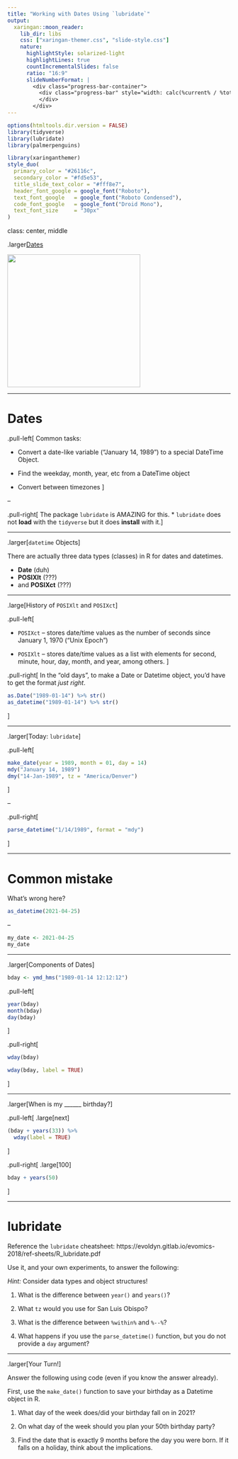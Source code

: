 ```yaml
---
title: "Working with Dates Using `lubridate`"
output:
  xaringan::moon_reader:
    lib_dir: libs
    css: ["xaringan-themer.css", "slide-style.css"]
    nature:
      highlightStyle: solarized-light
      highlightLines: true
      countIncrementalSlides: false
      ratio: "16:9"
      slideNumberFormat: |
        <div class="progress-bar-container">
          <div class="progress-bar" style="width: calc(%current% / %total% * 100%);">
          </div>
        </div>
---
```


```r
options(htmltools.dir.version = FALSE)
library(tidyverse)
library(lubridate)
library(palmerpenguins)
```

```r
library(xaringanthemer)
style_duo(
  primary_color = "#26116c",
  secondary_color = "#fd5e53",
  title_slide_text_color = "#fff8e7",
  header_font_google = google_font("Roboto"),
  text_font_google   = google_font("Roboto Condensed"),
  code_font_google   = google_font("Droid Mono"),
  text_font_size     = "30px"
)
```

class: center, middle

.larger[Dates]

<img src="https://pbs.twimg.com/media/CQ6A-NdWwAAncW-.png" width=300>

---

# Dates

.pull-left[
Common tasks:

* Convert a date-like variable ("January 14, 1989") to a special DateTime Object.

* Find the weekday, month, year, etc from a DateTime object

* Convert between timezones
]

--

.pull-right[
The package `lubridate` is AMAZING for this. 
  * `lubridate` does not **load** with the `tidyverse` but it does **install**
  with it.
]

---

.larger[`datetime` Objects]

There are actually three data types (classes) in R for dates and datetimes.

- **Date** (duh)
- **POSIXlt** (???)
- and **POSIXct** (???)

---

.large[History of `POSIXlt` and `POSIXct`]

.pull-left[

- `POSIXct` -- stores date/time values as the number of seconds since
January 1, 1970 ("Unix Epoch")

- `POSIXlt` -- stores date/time values as a list with elements for second,
minute, hour, day, month, and year, among others. 
]

.pull-right[
In the "old days", to make a Date or Datetime object, you'd have to get the
format *just right*.

```r
as.Date("1989-01-14") %>% str()
as_datetime("1989-01-14") %>% str()
```
]

---

.larger[Today: `lubridate`]

.pull-left[
```r
make_date(year = 1989, month = 01, day = 14)
mdy("January 14, 1989")
dmy("14-Jan-1989", tz = "America/Denver")
```

]

--

.pull-right[
```r
parse_datetime("1/14/1989", format = "mdy")
```
]

---

# Common mistake

What's wrong here?

```r
as_datetime(2021-04-25)
```

--

```r
my_date <- 2021-04-25
my_date
```

---

.larger[Components of Dates]

```r
bday <- ymd_hms("1989-01-14 12:12:12")
```

.pull-left[
```r
year(bday)
month(bday)
day(bday)
```

]

.pull-right[
```r
wday(bday)

wday(bday, label = TRUE)
```

]

---

.larger[When is my ______ birthday?]

.pull-left[
.large[next]

```r
(bday + years(33)) %>% 
  wday(label = TRUE)
```
]

.pull-right[
.large[100]
```r
bday + years(50)
```

]

---

# lubridate

Reference the `lubridate` cheatsheet: https://evoldyn.gitlab.io/evomics-2018/ref-sheets/R_lubridate.pdf

Use it, and your own experiments, to answer the following:

*Hint:* Consider data types and object structures!

1. What is the difference between `year()` and `years()`?

<!-- year() -- extracts the year of a datetime object -->
<!-- years() -- creates a period object based on number of years  -->

2. What `tz` would you use for San Luis Obispo? 

<!-- tz = "America/Los_Angeles" -->

3. What is the difference between `%within%` and `%--%`?

<!-- %within% checks if a date is included in an interval -->
<!-- %--% creates an interval with a start and end time  -->
 
4. What happens if you use the `parse_datetime()` function,
but you do not provide a `day` argument?

<!-- Assigns the first day of that month! -->

---

.larger[Your Turn!]

Answer the following using code (even if you know the answer already).

First, use the `make_date()` function to save your birthday as a
Datetime object in R.  

1. What day of the week does/did your birthday fall on in 2021?

2. On what day of the week should you plan your 50th birthday party?

3. Find the date that is exactly 9 months before the day you were born.  If it falls on a holiday, think about the implications.
